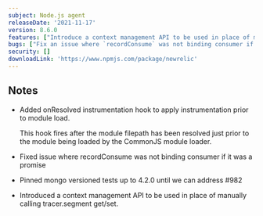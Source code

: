 ```yaml
---
subject: Node.js agent
releaseDate: '2021-11-17'
version: 8.6.0
features: ["Introduce a context management API to be used in place of manually calling tracer.segment get/set."]
bugs: ["Fix an issue where `recordConsume` was not binding consumer if it was a promise."]
security: []
downloadLink: 'https://www.npmjs.com/package/newrelic'
---
```


## Notes

* Added onResolved instrumentation hook to apply instrumentation prior to module load.

  This hook fires after the module filepath has been resolved just prior to the module being loaded by the CommonJS module loader.

* Fixed issue where recordConsume was not binding consumer if it was a promise

* Pinned mongo versioned tests up to 4.2.0 until we can address #982

* Introduced a context management API to be used in place of manually calling tracer.segment get/set.

